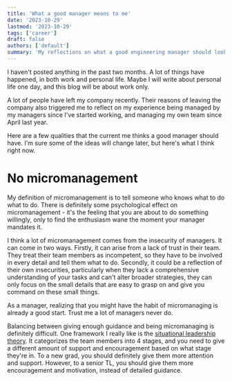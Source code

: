 ```yaml
---
title: 'What a good manager means to me'
date: '2023-10-29'
lastmod: '2023-10-29'
tags: ['career']
draft: false
authors: ['default']
summary: 'My reflections on what a good engineering manager should look like'
---
```

I haven't posted anything in the past two months. A lot of things have happened, in both work and personal life.
Maybe I will write about personal life one day, and this blog will be about work only.

A lot of people have left my company recently. Their reasons of leaving the company also triggered me to reflect on my experience being managed by my managers since I've started working, and managing my own team since April last year.

Here are a few qualities that the current me thinks a good manager should have. I'm sure some of the ideas will change later, but here's what I think right now.

# No micromanagement
My definition of micromanagement is to tell someone who knows what to do what to do.
There is definitely some psychological effect on micromanagement - it's the feeling that you are about to do something willingly, only to find the enthusiasm wane the moment your manager mandates it.


I think a lot of micromanagement comes from the insecurity of managers. It can come in two ways. Firstly, it can arise from a lack of trust in their team. They treat their team members as incompetent, so they have to be involved in every detail and tell them what to do.
Secondly, it could be a reflection of their own insecurities, particularly when they lack a comprehensive understanding of your tasks and can't alter broader strategies, they can only focus on the small details that are easy to grasp on and give you command on these small things.


As a manager, realizing that you might have the habit of micromanaging is already a good start. Trust me a lot of managers never do.

Balancing between giving enough guidance and being micromanaging is definitely difficult. One framework I really like is the [situational leadership theory](https://en.wikipedia.org/wiki/Situational_leadership_theory). It categorizes the team members into 4 stages, and you need to give a different amount of support and encouragement based on what stage they're in.
To a new grad, you should definitely give them more attention and support. However, to a senior TL, you should give them more encouragement and motivation, instead of detailed guidance.